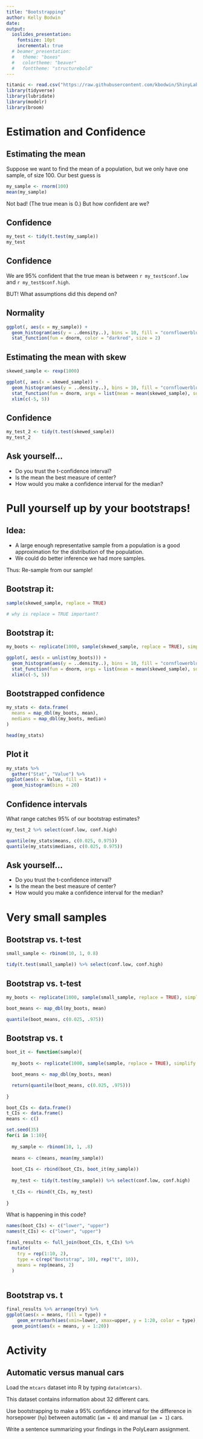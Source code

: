```yaml
---
title: "Bootstrapping"
author: Kelly Bodwin
date: 
output: 
  ioslides_presentation:
    fontsize: 10pt
    incremental: true
  # beamer_presentation:
  #   theme: "boxes"
  #   colortheme: "beaver"
  #   fonttheme: "structurebold"
---
```


```r
titanic <- read.csv("https://raw.githubusercontent.com/kbodwin/ShinyLabs/master/Datasets/titanic.csv")
library(tidyverse)
library(lubridate)
library(modelr)
library(broom)
```


# Estimation and Confidence


## Estimating the mean

Suppose we want to find the mean of a population, but we only have one sample, of size 100.  Our best guess is

```r
my_sample <- rnorm(100)
mean(my_sample)
```

Not bad!  (The true mean is 0.)  But how confident are we?

## Confidence

```r
my_test <- tidy(t.test(my_sample))
my_test
```

## Confidence

We are 95% confident that the true mean is between `r my_test$conf.low` and `r my_test$conf.high`.


BUT!  What assumptions did this depend on?

## Normality

```r
ggplot(, aes(x = my_sample)) + 
  geom_histogram(aes(y = ..density..), bins = 10, fill = "cornflowerblue")+
  stat_function(fun = dnorm, color = "darkred", size = 2) 
```


## Estimating the mean with skew

```r
skewed_sample <- rexp(1000)
```

```r
ggplot(, aes(x = skewed_sample)) + 
  geom_histogram(aes(y = ..density..), bins = 10, fill = "cornflowerblue")+
  stat_function(fun = dnorm, args = list(mean = mean(skewed_sample), sd = sd(skewed_sample)), color = "darkred", size = 2) +
  xlim(c(-5, 5))
```

## Confidence

```r
my_test_2 <- tidy(t.test(skewed_sample))
my_test_2
```

## Ask yourself...

* Do you trust the t-confidence interval?
* Is the mean the best measure of center?
* How would you make a confidence interval for the median?

# Pull yourself up by your bootstraps!

## Idea:

* A large enough representative sample from a population is a good approximation for the distribution of the population.
* We could do better inference we had more samples.

Thus:  Re-sample from our sample!

## Bootstrap it:

```r
sample(skewed_sample, replace = TRUE)

# why is replace = TRUE important?
```

## Bootstrap it:

```r
my_boots <- replicate(1000, sample(skewed_sample, replace = TRUE), simplify = FALSE)
```

```r
ggplot(, aes(x = unlist(my_boots))) + 
  geom_histogram(aes(y = ..density..), bins = 10, fill = "cornflowerblue")+
  stat_function(fun = dnorm, args = list(mean = mean(skewed_sample), sd = sd(skewed_sample)), color = "darkred", size = 2) +
  xlim(c(-5, 5)) 
```

## Bootstrapped confidence

```r
my_stats <- data.frame(
  means = map_dbl(my_boots, mean),
  medians = map_dbl(my_boots, median)
)

head(my_stats)
```

## Plot it

```r
my_stats %>% 
  gather("Stat", "Value") %>%
ggplot(aes(x = Value, fill = Stat)) +
  geom_histogram(bins = 20)
```

## Confidence intervals

What range catches 95% of our bootstrap estimates?

```r

my_test_2 %>% select(conf.low, conf.high)

quantile(my_stats$means, c(0.025, 0.975))
quantile(my_stats$medians, c(0.025, 0.975))

```

## Ask yourself...

* Do you trust the t-confidence interval?
* Is the mean the best measure of center?
* How would you make a confidence interval for the median?

# Very small samples

## Bootstrap vs. t-test

```r

small_sample <- rbinom(10, 1, 0.8)

tidy(t.test(small_sample)) %>% select(conf.low, conf.high)


```

## Bootstrap vs. t-test

```r
my_boots <- replicate(1000, sample(small_sample, replace = TRUE), simplify = FALSE)

boot_means <- map_dbl(my_boots, mean)

quantile(boot_means, c(0.025, .975))
```

## Bootstrap vs. t

```r

boot_it <- function(sample){
  
  my_boots <- replicate(1000, sample(sample, replace = TRUE), simplify = FALSE)

  boot_means <- map_dbl(my_boots, mean)

  return(quantile(boot_means, c(0.025, .975)))
  
}

```

```r
boot_CIs <- data.frame()
t_CIs <- data.frame()
means <- c()

set.seed(35)
for(i in 1:10){
  
  my_sample <- rbinom(10, 1, .8)
  
  means <- c(means, mean(my_sample))
  
  boot_CIs <- rbind(boot_CIs, boot_it(my_sample))
  
  my_test <- tidy(t.test(my_sample)) %>% select(conf.low, conf.high)
  
  t_CIs <- rbind(t_CIs, my_test)
  
}

```

What is happening in this code?

```r

names(boot_CIs) <- c("lower", "upper")
names(t_CIs) <- c("lower", "upper")

final_results <- full_join(boot_CIs, t_CIs) %>%
  mutate(
    try = rep(1:10, 2),
    type = c(rep("Bootstrap", 10), rep("t", 10)),
    means = rep(means, 2)
  )
  
```



## Bootstrap vs. t

```r
final_results %>% arrange(try) %>%
ggplot(aes(x = means, fill = type)) + 
    geom_errorbarh(aes(xmin=lower, xmax=upper, y = 1:20, color = type), size = 2) +
  geom_point(aes(x = means, y = 1:20))

```


# Activity

## Automatic versus manual cars

Load the `mtcars` dataset into R by typing `data(mtcars)`.

This dataset contains information about 32 different cars.

Use bootstrapping to make a 95\% confidence interval for the difference in horsepower (`hp`) between automatic (`am = 0`) and manual (`am = 1`) cars.

Write a sentence summarizing your findings in the PolyLearn assignment.

